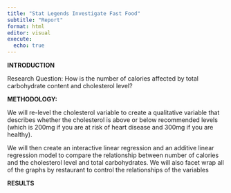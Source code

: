 ```yaml
---
title: "Stat Legends Investigate Fast Food"
subtitle: "Report"
format: html
editor: visual
execute:
  echo: true
---
```


**INTRODUCTION**

Research Question: How is the number of calories affected by total carbohydrate content and cholesterol level?

**METHODOLOGY:**

We will re-level the cholesterol variable to create a qualitative variable that describes whether the cholesterol is above or below recommended levels (which is 200mg if you are at risk of heart disease and 300mg if you are healthy).

We will then create an interactive linear regression and an additive linear regression model to compare the relationship between number of calories and the cholesterol level and total carbohydrates. We will also facet wrap all of the graphs by restaurant to control the relationships of the variables

**RESULTS**
